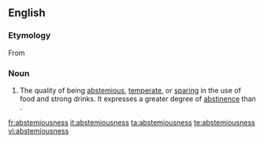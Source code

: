 ==English==

===Etymology===
From {{suffix|abstemious|ness}}

===Noun===
{{en-noun|-}}

#The quality of being [[abstemious]], [[temperate]], or [[sparing]] in the use of food and strong drinks. It expresses a greater degree of [[abstinence]] than {{term|temperance}}.

[[fr:abstemiousness]]
[[it:abstemiousness]]
[[ta:abstemiousness]]
[[te:abstemiousness]]
[[vi:abstemiousness]]